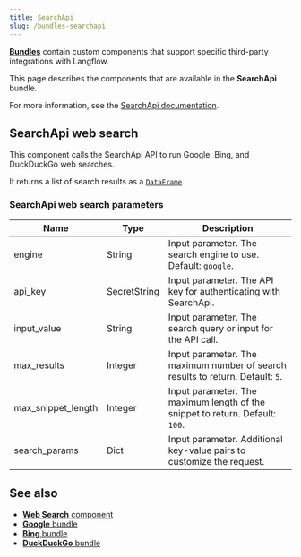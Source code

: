 ```yaml
---
title: SearchApi
slug: /bundles-searchapi
---
```



<Icon name="Blocks" aria-hidden="true" /> [**Bundles**](/components-bundle-components) contain custom components that support specific third-party integrations with Langflow.

This page describes the components that are available in the **SearchApi** bundle.

For more information, see the [SearchApi documentation](https://www.searchapi.io/docs/google).

## SearchApi web search

This component calls the SearchApi API to run Google, Bing, and DuckDuckGo web searches.

It returns a list of search results as a [`DataFrame`](/data-types#dataframe).

### SearchApi web search parameters

<PartialParams />

| Name | Type | Description |
|------|------|-------------|
| engine | String | Input parameter. The search engine to use. Default: `google`. |
| api_key | SecretString | Input parameter. The API key for authenticating with SearchApi. |
| input_value | String | Input parameter. The search query or input for the API call. |
| max_results | Integer | Input parameter. The maximum number of search results to return. Default: `5`. |
| max_snippet_length | Integer | Input parameter. The maximum length of the snippet to return. Default: `100`. |
| search_params | Dict | Input parameter. Additional key-value pairs to customize the request. |

## See also

* [**Web Search** component](/components-data#web-search)
* [**Google** bundle](/bundles-google)
* [**Bing** bundle](/bundles-bing)
* [**DuckDuckGo** bundle](/bundles-duckduckgo)